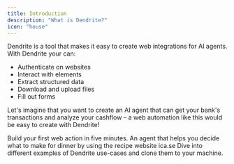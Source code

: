 ```yaml
---
title: Introduction
description: "What is Dendrite?"
icon: "house"
---
```


Dendrite is a tool that makes it easy to create web integrations for AI agents. With Dendrite your can:

* Authenticate on websites
* Interact with elements
* Extract structured data
* Download and upload files
* Fill out forms

Let's imagine that you want to create an AI agent that can get your bank's transactions and analyze your cashflow – a web automation like this would be easy to create with Dendrite!

<CardGroup>
  <Card title="Quickstart" icon="book" href="/getting-started">
    Build your first web action in five minutes.
  </Card>
  <Card
    title="Cooking Agent Example"
    icon="utensils"
    href="agents/cooking-agent"
  >
    An agent that helps you decide what to make for dinner by using the recipe website ica.se
  </Card>
  <Card
    title="See Examples Repos"
    icon="github"
    href="https://github.com/dendrite-systems/dendrite-examples"
  >
    Dive into different examples of Dendrite use-cases and clone them to your machine.
  </Card>
</CardGroup>